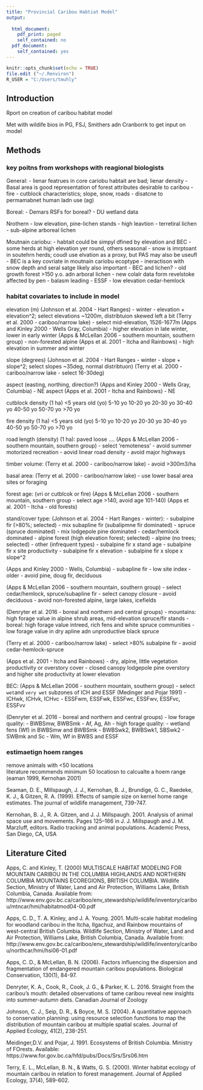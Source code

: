 ```yaml
---
title: "Provincial Caribou Habtiat Model"
output:
  
  html_document:
    pdf_print: paged
    self_contained: no
  pdf_document: 
    self_contained: yes
---
```


```r
knitr::opts_chunk$set(echo = TRUE)
file.edit ("~/.Renviron")
R_USER = "C:/Users/tmuhly"
```

## Introduction

Rport on creation of caribou habitat model

Met with wildife bios in PG, FSJ, Smithers adn Cranborrk to get input on model


## Methods

### key poitns from workshops with reagional biologists
General:
- lienar featrues in core cariobu habtait are bad; lienar density
- Basal area is good representation of forest attributes desirable to caribou
- fire
- cutblock characteristics; slope, snow, roads
- disatcne to permamabnet human ladn use (ag)

Boreal:
- Demars RSFs for boreal?
- DU wetland data

Nrothern
- low elevation, pine-lichen stands
- high leavtion
- terretiral lichen
- sub-alpine arboreal lichen


Moutnain cariobu:
- habtait could be simpyl dfined by elevation and BEC 
  - some herds at high elevation yer round, others seasonal
- snow is imrptoant in soutehrn herds; coudl use elvation as a proxy, but PAS may also be useufl 
- BEC is a key covriate in moutnain cariobu ecoptype
  - ineractison with snow depth and seral satge likely also important
  - BEC and lichen?
- old growth forest >150 y.o. adn arboral lichen
- new colalr data form revelstoke affected by pen
- balasm leading 
- ESSF
- low elevation cedar-hemlock



### habitat covariates to include in model
elevation (m) 
  (Johnson et al. 2004 - Hart Ranges)
  - winter - elevation + elevation^2; select elevations ~1200m,   distribtuion skewed left a bit
  (Terry et al. 2000 - cariboo/narrow lake)
  - select mid-elevation, 1526-1677m
  (Apps and Kinley 2000 - Wells Gray, Columbia)
  - higher elevation in late winter, lower in early winter
  (Apps & McLellan 2006 - southern mountain, southern group)
  - non-forested alpine
  (Apps et al. 2001 - Itcha and Rainbows)
  - high elevation in summer and winter

slope (degrees) 
(Johnson et al. 2004 - Hart Ranges - winter - slope + slope^2; select slopes ~35deg, normal distribtuon)
(Terry et al. 2000 - cariboo/narrow lake - select 16-30deg)

aspect (easting, northing, direction?)
(Apps and Kinley 2000 - Wells Gray, Columbia)
- NE aspect
(Apps et al. 2001 - Itcha and Rainbows)
- NE


cutblock density (1 ha) 
  <5 years old (yo)
  5-10 yo
  10-20 yo
  20-30 yo
  30-40 yo
  40-50 yo
  50-70 yo
  >70 yo
  
fire density (1 ha)
  <5 years old (yo)
  5-10 yo
  10-20 yo
  20-30 yo
  30-40 yo
  40-50 yo
  50-70 yo
  >70 yo

road length (density) (1 ha):
  paved
  loose
  ....
(Apps & McLellan 2006 - southern mountain, southern group)
- select 'remoteness'
- avoid summer motorized recreation
- aovid linear road density
- avoid major highways
  
timber volume:
(Terry et al. 2000 - cariboo/narrow lake)
- avoid >300m3/ha

basal area:
(Terry et al. 2000 - cariboo/narrow lake)
- use lower basal area sites or foraging
  
forest age: (vri or cutblcok or fire)
(Apps & McLellan 2006 - southern mountain, southern group - select age >140, avoid age 101-140)
(Apps et al. 2001 - Itcha - old forests)

stand/cover type:
(Johnson et al. 2004 - Hart Ranges - winter):
- subalpine fir (>80%; selected)
- mix subapline fir (subalipmne fir dominated)
- spruce (spruce dominated)
- mix lodgepole pine dominated
- cedar/hemlock dominated
- alpine forest (high elevation forest; selected)
- alpine (no trees; selected)
- other (infrequent types)
- subalpine fir x stand age
- subalpine fir x site productivity
- subalpine fir x elevation
- subalpine fir x slope x slope^2

(Apps and Kinley 2000 - Wells, Columbia)
- subapline fir
- low site index
- older
- avoid pine, doug fir, deciduous

(Apps & McLellan 2006 - southern mountain, southern group)
- select cedar/hemlock, spruce/subapline fir
- select canopy closure
- avoid deciduous
- avoid non-forested alpine, large lakes, icefields

(Denryter et al. 2016 - boreal and northern and central groups)
- mountains: high forage value in alpine shrub areas, mid-elevation spruce/fir stands
- boreal: high forage value intreed, rich fens and white spruce communities
- low forage value in dry apline adn unproductive black spruce

(Terry et al. 2000 - cariboo/narrow lake)
- select >80% subalpine fir
- avoid cedar-hemlock-spruce

(Apps et al. 2001 - Itcha and Rainbows)
- dry, alpine, little vegetation productivity or overstory cover
- closed canopy lodgepole pine overstory and higher site productivity at lower elevation


BEC:
(Apps & McLellan 2006 - southern mountain, southern group)
- select `wet`and `very wet` subzones of ICH and ESSF (Medinger and Pojar 1991)
    -  ICHwk, ICHvk, ICHvc
    - ESSFwm, ESSFwk, ESSFwc, ESSFwv, ESSFvc, ESSFvv
    
(Denryter et al. 2016 - boreal and northern and central groups)
- low forage quality:
  - BWBSmw, BWBSmk
  - Af, Ag, Ah
- high forage quality:
  - wetland fens (Wf) in BWBSmw and BWBSmk
  - BWBSwk2, BWBSwk1, SBSwk2
  - SWBmk and Sc
  - Wm, Wf in BWBS and ESSF



### estimaetign hoem ranges
remove animals with <50 locations  
literature recommends minimum 50 locatiosn to calcualte a hoem range (eaman 1999, Kernohan 2001)

Seaman, D. E., Millspaugh, J. J., Kernohan, B. J., Brundige, G. C., Raedeke, K. J., & Gitzen, R. A. (1999). Effects of sample size on kernel home range estimates. The journal of wildlife management, 739-747.

Kernohan, B. J., R. A. Gitzen, and J. J. Millspaugh. 2001. Analysis of animal space use and movements. Pages 125–166 in J. J. Millspaugh and J. M. Marzluff, editors. Radio tracking and animal populations. Academic Press, San Diego, CA, USA




## Literature Cited
Apps, C. and Kinley, T. (2000) MULTISCALE HABITAT MODELING FOR MOUNTAIN CARIBOU IN THE COLUMBIA HIGHLANDS AND NORTHERN COLUMBIA MOUNTAINS ECOREGIONS, BRITISH COLUMBIA. Wildlife Section, Ministry of Water, Land and Air Protection, Williams Lake, British
Columbia, Canada. Available from: http://www.env.gov.bc.ca/cariboo/env_stewardship/wildlife/inventory/caribou/mtncar/hmi/habitatmod04-00.pdf

Apps, C. D., T. A. Kinley, and J. A. Young. 2001. Multi-scale habitat modeling for woodland
caribou in the Itcha, Ilgachuz, and Rainbow mountains of west-central British Columbia.
Wildlife Section, Ministry of Water, Land and Air Protection, Williams Lake, British
Columbia, Canada. Available from: http://www.env.gov.bc.ca/cariboo/env_stewardship/wildlife/inventory/caribou/northcar/hmi/hsi06-01.pdf

Apps, C. D., & McLellan, B. N. (2006). Factors influencing the dispersion and fragmentation of endangered mountain caribou populations. Biological Conservation, 130(1), 84-97.

Denryter, K. A., Cook, R., Cook, J. G., & Parker, K. L. 2016. Straight from the caribou’s mouth: detailed observations of tame caribou reveal new insights into summer-autumn diets. Canadian Journal of Zoology

Johnson, C. J., Seip, D. R., & Boyce, M. S. (2004). A quantitative approach to conservation planning: using resource selection functions to map the distribution of mountain caribou at multiple spatial scales. Journal of Applied Ecology, 41(2), 238-251.

Meidinger,D.V. and Pojar, J. 1991. Ecosystems of British Columbia. Ministry of FOrests. Available: https://www.for.gov.bc.ca/hfd/pubs/Docs/Srs/Srs06.htm

Terry, E. L., McLellan, B. N., & Watts, G. S. (2000). Winter habitat ecology of mountain caribou in relation to forest management. Journal of Applied Ecology, 37(4), 589-602.

